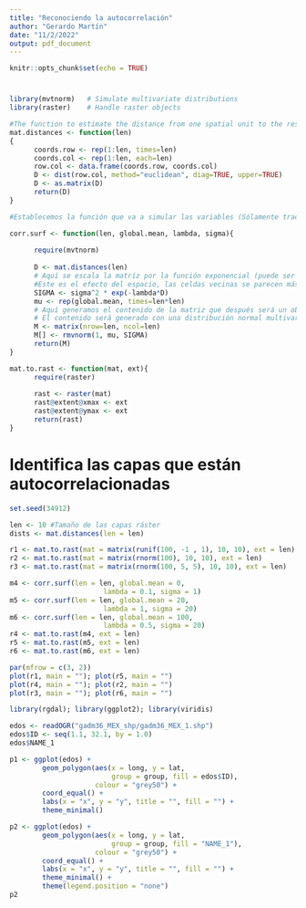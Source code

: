 ```yaml
---
title: "Reconociendo la autocorrelación"
author: "Gerardo Martín"
date: "11/2/2022"
output: pdf_document
---
```


```r
knitr::opts_chunk$set(echo = TRUE)
```

#

```r
library(mvtnorm)   # Simulate multivariate distributions
library(raster)    # Handle raster objects

#The function to estimate the distance from one spatial unit to the rest
mat.distances <- function(len)
{
      coords.row <- rep(1:len, times=len)
      coords.col <- rep(1:len, each=len)
      row.col <- data.frame(coords.row, coords.col)
      D <- dist(row.col, method="euclidean", diag=TRUE, upper=TRUE)
      D <- as.matrix(D)
      return(D)
}

#Establecemos la función que va a simular las variables (Sólamente traducida al español de la original de Petr Keil)

corr.surf <- function(len, global.mean, lambda, sigma){
      
      require(mvtnorm)
      
      D <- mat.distances(len)
      # Aquí se escala la matríz por la función exponencial (puede ser otra función!)
      #Este es el efecto del espacio, las celdas vecinas se parecen más entre si
      SIGMA <- sigma^2 * exp(-lambda*D)
      mu <- rep(global.mean, times=len*len)
      # Aquí generamos el contenido de la matriz que después será un objeto ráster
      # El contenido será generado con una distribución normal multivariada
      M <- matrix(nrow=len, ncol=len)
      M[] <- rmvnorm(1, mu, SIGMA)
      return(M)
}

mat.to.rast <- function(mat, ext){
      require(raster)
      
      rast <- raster(mat)
      rast@extent@xmax <- ext
      rast@extent@ymax <- ext
      return(rast)
}
```

# Identifica las capas que están autocorrelacionadas

```r
set.seed(34912)

len <- 10 #Tamaño de las capas ráster
dists <- mat.distances(len = len)

r1 <- mat.to.rast(mat = matrix(runif(100, -1 , 1), 10, 10), ext = len)
r2 <- mat.to.rast(mat = matrix(rnorm(100), 10, 10), ext = len)
r3 <- mat.to.rast(mat = matrix(rnorm(100, 5, 5), 10, 10), ext = len)

m4 <- corr.surf(len = len, global.mean = 0, 
                       lambda = 0.1, sigma = 1)
m5 <- corr.surf(len = len, global.mean = 20, 
                       lambda = 1, sigma = 20)
m6 <- corr.surf(len = len, global.mean = 100, 
                       lambda = 0.5, sigma = 20)
r4 <- mat.to.rast(m4, ext = len)
r5 <- mat.to.rast(m5, ext = len)
r6 <- mat.to.rast(m6, ext = len)

par(mfrow = c(3, 2))
plot(r1, main = ""); plot(r5, main = "")
plot(r4, main = ""); plot(r2, main = "")
plot(r3, main = ""); plot(r6, main = "")
```

```r
library(rgdal); library(ggplot2); library(viridis)

edos <- readOGR("gadm36_MEX_shp/gadm36_MEX_1.shp")
edos$ID <- seq(1.1, 32.1, by = 1.0)
edos$NAME_1

p1 <- ggplot(edos) +
        geom_polygon(aes(x = long, y = lat, 
                         group = group, fill = edos$ID), 
                     colour = "grey50") +
        coord_equal() +
        labs(x = "x", y = "y", title = "", fill = "") +
        theme_minimal()

p2 <- ggplot(edos) +
        geom_polygon(aes(x = long, y = lat, 
                         group = group, fill = "NAME_1"),
                     colour = "grey50") +
        coord_equal() +
        labs(x = "x", y = "y", title = "", fill = "") +
        theme_minimal() + 
        theme(legend.position = "none")
p2
```

